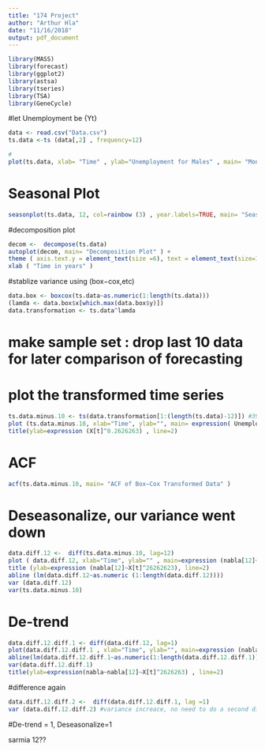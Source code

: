 ```yaml
---
title: "174 Project"
author: "Arthur Hla"
date: "11/16/2018"
output: pdf_document
---
```


```r
library(MASS)
library(forecast)
library(ggplot2)
library(astsa)
library(tseries)
library(TSA)
library(GeneCycle)
```

#let Unemployment be {Yt}
```r
data <- read.csv("Data.csv")
ts.data <-ts (data[,2] , frequency=12)

#
plot(ts.data, xlab= "Time" , ylab="Unemployment for Males" , main= "Monthly Timeseries plot for Monthly U.S. male (16-19 years) unemployment" )

```

# Seasonal Plot
```r
seasonplot(ts.data, 12, col=rainbow (3) , year.labels=TRUE, main= "Seasonal Plot")
```

#decomposition plot
```r
decom <-  decompose(ts.data)
autoplot(decom, main= "Decomposition Plot" ) +
theme ( axis.text.y = element_text(size =6), text = element_text(size=10)) +
xlab ( "Time in years" )
```

#stablize variance using (box−cox,etc)
```r
data.box <- boxcox(ts.data~as.numeric(1:length(ts.data)))
(lamda <- data.box$x[which.max(data.box$y)])
data.transformation <- ts.data^lamda 
```

# make sample set : drop last 10 data for later comparison of forecasting
# plot the transformed time series
```r
ts.data.minus.10 <- ts(data.transformation[1:(length(ts.data)-12)]) #399
plot (ts.data.minus.10, xlab="Time", ylab="", main= expression( Unemployment^0.2626263)) 
title(ylab=expression (X[t]^0.2626263) , line=2)
```

# ACF
```r
acf(ts.data.minus.10, main= "ACF of Box−Cox Transformed Data" )
```

# Deseasonalize, our variance went down
```r
data.diff.12 <-  diff(ts.data.minus.10, lag=12)
plot ( data.diff.12, xlab="Time", ylab="" , main=expression (nabla[12]~"Transformed Data") )
title (ylab=expression (nabla[12]~X[t]^26262623), line=2)
abline (lm(data.diff.12~as.numeric (1:length(data.diff.12))))
var (data.diff.12)
var(ts.data.minus.10)
```

# De-trend
```r
data.diff.12.diff.1 <- diff(data.diff.12, lag=1)
plot(data.diff.12.diff.1 , xlab="Time", ylab="", main=expression (nabla~nabla[12]~"Transformed Data") )
abline(lm(data.diff.12.diff.1~as.numeric(1:length(data.diff.12.diff.1))))
var(data.diff.12.diff.1)
title(ylab=expression(nabla~nabla[12]~X[t]^2626263) , line=2)
```

#difference again

```r
data.diff.12.diff.2 <-  diff(data.diff.12.diff.1, lag =1)
var (data.diff.12.diff.2) #variance increace, no need to do a second difference
```

#De-trend = 1, Deseasonalize=1




























sarmia 12??